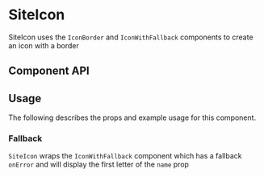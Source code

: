 

# SiteIcon

SiteIcon uses the `IconBorder` and `IconWithFallback` components to create an icon with a border

<Canvas>
  <Story id="ui-components-ui-site-icon-site-icon-stories-js--default-story" />
</Canvas>

## Component API

<ArgsTable of={SiteIcon} />

## Usage

The following describes the props and example usage for this component.

### Fallback

`SiteIcon` wraps the `IconWithFallback` component which has a fallback `onError` and will display the first letter of the `name` prop

<Canvas>
  <Story id="ui-components-ui-site-icon-site-icon-stories-js--fallback" />
</Canvas>
